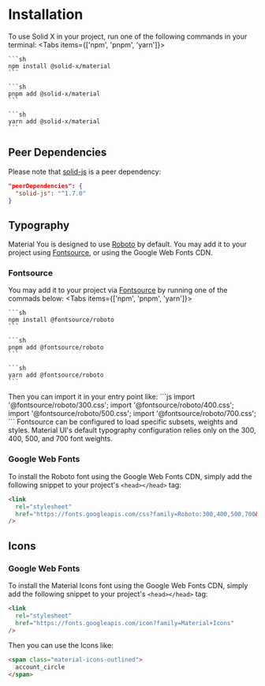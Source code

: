 
# Installation
To use Solid X in your project, run one of the following commands in your terminal:
<Tabs items={['npm', 'pnpm', 'yarn']}>
  <Tab>
  
    ```sh
    npm install @solid-x/material
    ```

  </Tab>
  <Tab>

    ```sh
    pnpm add @solid-x/material
    ```

  </Tab>
  <Tab>
    
    ```sh
    yarn add @solid-x/material
    ```
    
  </Tab>
</Tabs>

## Peer Dependencies
Please note that [solid-js](https://solidjs.com) is a peer dependency:

```json
"peerDependencies": {
  "solid-js": "^1.7.0"
}
```

## Typography
Material You is designed to use [Roboto](https://fonts.google.com/specimen/Roboto) by default. You may
add it to your project using [Fontsource](https://fontsource.org/fonts/roboto), or using the
Google Web Fonts CDN.

### Fontsource
You may add it to your project via [Fontsource](https://fontsource.org/fonts/roboto) by running
one of the commads below:
<Tabs items={['npm', 'pnpm', 'yarn']}>
  <Tab>
  
    ```sh
    npm install @fontsource/roboto
    ```

  </Tab>
  <Tab>

    ```sh
    pnpm add @fontsource/roboto
    ```

  </Tab>
  <Tab>
    
    ```sh
    yarn add @fontsource/roboto
    ```
    
  </Tab>
</Tabs>
Then you can import it in your entry point like:
```js
import '@fontsource/roboto/300.css';
import '@fontsource/roboto/400.css';
import '@fontsource/roboto/500.css';
import '@fontsource/roboto/700.css';
```
<Callout type="info">
Fontsource can be configured to load specific subsets, weights and styles.
Material UI's default typography configuration relies only on the 300, 400, 500, and 700 font weights.
</Callout>

### Google Web Fonts
To install the Roboto font using the Google Web Fonts CDN, simply add the following
snippet to your project's `<head></head>` tag:
```html
<link
  rel="stylesheet"
  href="https://fonts.googleapis.com/css?family=Roboto:300,400,500,700&display=swap"
/>
```

## Icons
### Google Web Fonts
To install the Material Icons font using the Google Web Fonts CDN, simply add the following
snippet to your project's `<head></head>` tag:
```html
<link
  rel="stylesheet"
  href="https://fonts.googleapis.com/icon?family=Material+Icons"
/>
```

Then you can use the Icons like:
```html
<span class="material-icons-outlined">
  account_circle
</span>
```
